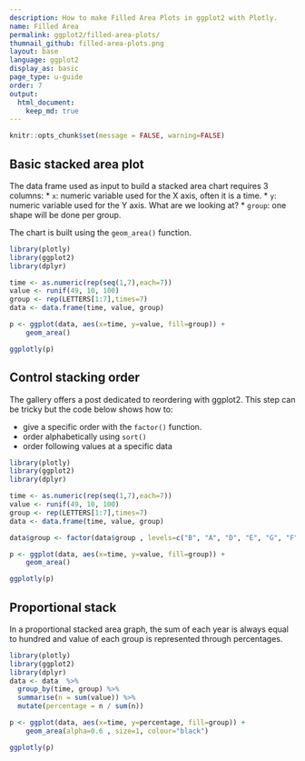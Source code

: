 ```yaml
---
description: How to make Filled Area Plots in ggplot2 with Plotly.
name: Filled Area
permalink: ggplot2/filled-area-plots/
thumnail_github: filled-area-plots.png
layout: base
language: ggplot2
display_as: basic
page_type: u-guide
order: 7
output:
  html_document:
    keep_md: true
---
```


```r
knitr::opts_chunk$set(message = FALSE, warning=FALSE)
```

## Basic stacked area plot

The data frame used as input to build a stacked area chart requires 3 columns:
* `x`: numeric variable used for the X axis, often it is a time.
* `y`: numeric variable used for the Y axis. What are we looking at?
* `group`: one shape will be done per group.

The chart is built using the `geom_area()` function.

```r
library(plotly)
library(ggplot2)
library(dplyr)

time <- as.numeric(rep(seq(1,7),each=7))
value <- runif(49, 10, 100)
group <- rep(LETTERS[1:7],times=7)
data <- data.frame(time, value, group)

p <- ggplot(data, aes(x=time, y=value, fill=group)) + 
    geom_area()

ggplotly(p)
```


<!--------------------- EXAMPLE BREAK ------------------------->

## Control stacking order

The gallery offers a post dedicated to reordering with ggplot2. This step can be tricky but the code below shows how to:

* give a specific order with the `factor()` function.
* order alphabetically using `sort()`
* order following values at a specific data

```r
library(plotly)
library(ggplot2)
library(dplyr)

time <- as.numeric(rep(seq(1,7),each=7))
value <- runif(49, 10, 100)
group <- rep(LETTERS[1:7],times=7)
data <- data.frame(time, value, group)

data$group <- factor(data$group , levels=c("B", "A", "D", "E", "G", "F", "C") )

p <- ggplot(data, aes(x=time, y=value, fill=group)) + 
    geom_area()

ggplotly(p)
```

<!--------------------- EXAMPLE BREAK ------------------------->

## Proportional stack
In a proportional stacked area graph, the sum of each year is always equal to hundred and value of each group is represented through percentages.

```r
library(plotly)
library(ggplot2)
library(dplyr)
data <- data  %>%
  group_by(time, group) %>%
  summarise(n = sum(value)) %>%
  mutate(percentage = n / sum(n))

p <- ggplot(data, aes(x=time, y=percentage, fill=group)) + 
    geom_area(alpha=0.6 , size=1, colour="black")

ggplotly(p)
```

<!--------------------- EXAMPLE BREAK ------------------------->
